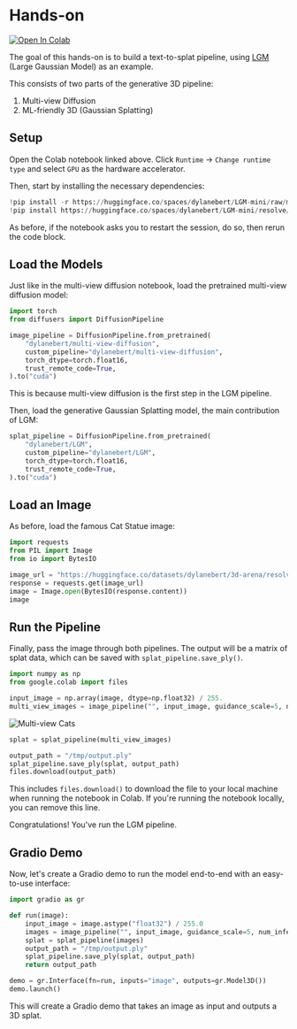 # Hands-on

[![Open In Colab](https://colab.research.google.com/assets/colab-badge.svg)](https://githubtocolab.com/dylanebert/ml-for-3d-course-notebooks/blob/main/gaussian_splatting.ipynb)

The goal of this hands-on is to build a text-to-splat pipeline, using [LGM](https://huggingface.co/spaces/dylanebert/LGM-mini) (Large Gaussian Model) as an example.

This consists of two parts of the generative 3D pipeline:

1. Multi-view Diffusion
2. ML-friendly 3D (Gaussian Splatting)

## Setup

Open the Colab notebook linked above. Click `Runtime` -> `Change runtime type` and select `GPU` as the hardware accelerator.

Then, start by installing the necessary dependencies:

```python
!pip install -r https://huggingface.co/spaces/dylanebert/LGM-mini/raw/main/requirements.txt
!pip install https://huggingface.co/spaces/dylanebert/LGM-mini/resolve/main/wheel/diff_gaussian_rasterization-0.0.0-cp310-cp310-linux_x86_64.whl
```

As before, if the notebook asks you to restart the session, do so, then rerun the code block.

## Load the Models

Just like in the multi-view diffusion notebook, load the pretrained multi-view diffusion model:

```python
import torch
from diffusers import DiffusionPipeline

image_pipeline = DiffusionPipeline.from_pretrained(
    "dylanebert/multi-view-diffusion",
    custom_pipeline="dylanebert/multi-view-diffusion",
    torch_dtype=torch.float16,
    trust_remote_code=True,
).to("cuda")
```

This is because multi-view diffusion is the first step in the LGM pipeline.

Then, load the generative Gaussian Splatting model, the main contribution of LGM:

```python
splat_pipeline = DiffusionPipeline.from_pretrained(
    "dylanebert/LGM",
    custom_pipeline="dylanebert/LGM",
    torch_dtype=torch.float16,
    trust_remote_code=True,
).to("cuda")
```

## Load an Image

As before, load the famous Cat Statue image:

```python
import requests
from PIL import Image
from io import BytesIO

image_url = "https://huggingface.co/datasets/dylanebert/3d-arena/resolve/main/inputs/images/a_cat_statue.jpg"
response = requests.get(image_url)
image = Image.open(BytesIO(response.content))
image
```

## Run the Pipeline

Finally, pass the image through both pipelines. The output will be a matrix of splat data, which can be saved with `splat_pipeline.save_ply()`.

```python
import numpy as np
from google.colab import files

input_image = np.array(image, dtype=np.float32) / 255.
multi_view_images = image_pipeline("", input_image, guidance_scale=5, num_inference_steps=30, elevation=0)
```

![Multi-view Cats](https://huggingface.co/datasets/huggingface/documentation-images/resolve/main/ml-for-3d-course/multi-view-cats.png)

```python
splat = splat_pipeline(multi_view_images)

output_path = "/tmp/output.ply"
splat_pipeline.save_ply(splat, output_path)
files.download(output_path)
```

This includes `files.download()` to download the file to your local machine when running the notebook in Colab. If you're running the notebook locally, you can remove this line.

Congratulations! You've run the LGM pipeline.

## Gradio Demo

Now, let's create a Gradio demo to run the model end-to-end with an easy-to-use interface:

```python
import gradio as gr

def run(image):
    input_image = image.astype("float32") / 255.0
    images = image_pipeline("", input_image, guidance_scale=5, num_inference_steps=30, elevation=0)
    splat = splat_pipeline(images)
    output_path = "/tmp/output.ply"
    splat_pipeline.save_ply(splat, output_path)
    return output_path

demo = gr.Interface(fn=run, inputs="image", outputs=gr.Model3D())
demo.launch()
```

This will create a Gradio demo that takes an image as input and outputs a 3D splat.
